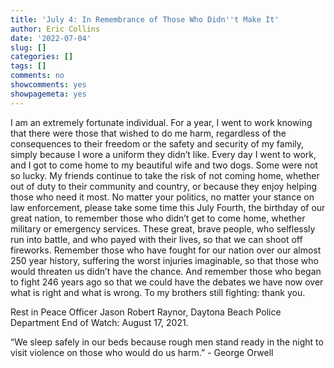 ```yaml
---
title: 'July 4: In Remembrance of Those Who Didn''t Make It'
author: Eric Collins
date: '2022-07-04'
slug: []
categories: []
tags: []
comments: no
showcomments: yes
showpagemeta: yes
---
```



I am an extremely fortunate individual. For a year, I went to work knowing that there were those that wished to do me harm, regardless of the consequences to their freedom or the safety and security of my family, simply because I wore a uniform they didn't like. Every day I went to work, and I got to come home to my beautiful wife and two dogs. Some were not so lucky. My friends continue to take the risk of not coming home, whether out of duty to their community and country, or because they enjoy helping those who need it most. No matter your politics, no matter your stance on law enforcement, please take some time this July Fourth, the birthday of our great nation, to remember those who didn't get to come home, whether military or emergency services. These great, brave people, who selflessly run into battle, and who payed with their lives, so that we can shoot off fireworks. Remember those who have fought for our nation over our almost 250 year history, suffering the worst injuries imaginable, so that those who would threaten us didn't have the chance. And remember those who began to fight 246 years ago so that we could have the debates we have now over what is right and what is wrong. To my brothers still fighting: thank you. 

Rest in Peace Officer Jason Robert Raynor, Daytona Beach Police Department
End of Watch: August 17, 2021.

“We sleep safely in our beds because rough men stand ready in the night to visit violence on those who would do us harm.” - George Orwell






































































